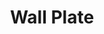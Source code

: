 ---
title: "Wall Plate"
meta_title: "Wall Plate craft"
description: "Craft de Wall Plate"
rank: "b"
draft: false
name: "Wall Plate"
recipe_img: "https://wiki.pokexgames.com/images/f/f4/Wall_Plate.png"
level: 64
craft_time: 43200
result: 1
value_npc: 1
ingredients:
  - name: "Document"
    quantity: 1
    item_img: "https://wiki.pokexgames.com/images/5/5e/Document.png"
    value_npc: 1
  - name: "Farfetch'D Stick"
    quantity: 5
    item_img: "https://wiki.pokexgames.com/images/0/0f/Farfetch%27d_Stick.png"
    value_npc: 1
  - name: "Owl Feather"
    quantity: 60
    item_img: "https://wiki.pokexgames.com/images/c/c9/Owl_Feather.png"
    value_npc: 1
  - name: "Condensed Grass"
    quantity: 80
    item_img: "https://wiki.pokexgames.com/images/c/ce/Condensed_Grass.png"
    value_npc: 1
---